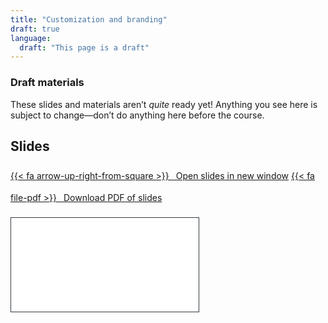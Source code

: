 ```yaml
---
title: "Customization and branding"
draft: true
language: 
  draft: "This page is a draft"
---
```


::: {.callout-warning}
### Draft materials

These slides and materials aren't *quite* ready yet! Anything you see here is subject to change—don't do anything here before the course.
:::

## Slides

<p style="line-height: 2.5"><a class="btn btn-success btn-sm" target="_blank" href="slides.html">{{< fa arrow-up-right-from-square >}} &ensp;Open slides in new window</a> <a class="btn btn-success btn-sm" target="_blank" href="slides.pdf" role="button">{{< fa file-pdf >}} &ensp;Download PDF of slides</a></p>

```{=html}
<div class="ratio ratio-16x9">
<iframe class="slide-deck" src="slides.html" style="border: 1px solid #343a40;"></iframe>
</div>
```
